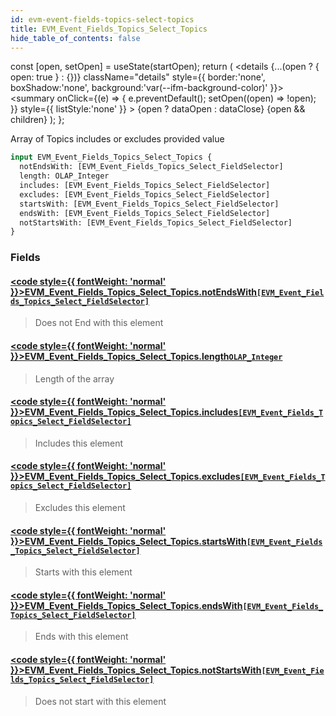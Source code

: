```yaml
---
id: evm-event-fields-topics-select-topics
title: EVM_Event_Fields_Topics_Select_Topics
hide_table_of_contents: false
---
```







  const [open, setOpen] = useState(startOpen);
  return (
    <details {...(open ? { open: true } : {})} className="details" style={{ border:'none', boxShadow:'none', background:'var(--ifm-background-color)' }}>
      <summary
        onClick={(e) => {
          e.preventDefault();
          setOpen((open) => !open);
        }}
        style={{ listStyle:'none' }}
      >
      {open ? dataOpen : dataClose}
      </summary>
      {open && children}
    </details>
  );
};




Array of Topics includes or excludes provided value


```graphql
input EVM_Event_Fields_Topics_Select_Topics {
  notEndsWith: [EVM_Event_Fields_Topics_Select_FieldSelector]
  length: OLAP_Integer
  includes: [EVM_Event_Fields_Topics_Select_FieldSelector]
  excludes: [EVM_Event_Fields_Topics_Select_FieldSelector]
  startsWith: [EVM_Event_Fields_Topics_Select_FieldSelector]
  endsWith: [EVM_Event_Fields_Topics_Select_FieldSelector]
  notStartsWith: [EVM_Event_Fields_Topics_Select_FieldSelector]
}
```




### Fields

#### [<code style={{ fontWeight: 'normal' }}>EVM_Event_Fields_Topics_Select_Topics.<b>notEndsWith</b></code>](#)<Bullet />[`[EVM_Event_Fields_Topics_Select_FieldSelector]`](/docs/graphql-reference/inputs/evm-event-fields-topics-select-field-selector) <Badge class="secondary" text="list"/> <Badge class="secondary" text="input"/>
> Does not End with this element
> 

#### [<code style={{ fontWeight: 'normal' }}>EVM_Event_Fields_Topics_Select_Topics.<b>length</b></code>](#)<Bullet />[`OLAP_Integer`](/docs/graphql-reference/inputs/olap-integer) <Badge class="secondary" text="input"/>
> Length of the array
> 

#### [<code style={{ fontWeight: 'normal' }}>EVM_Event_Fields_Topics_Select_Topics.<b>includes</b></code>](#)<Bullet />[`[EVM_Event_Fields_Topics_Select_FieldSelector]`](/docs/graphql-reference/inputs/evm-event-fields-topics-select-field-selector) <Badge class="secondary" text="list"/> <Badge class="secondary" text="input"/>
> Includes this element
> 

#### [<code style={{ fontWeight: 'normal' }}>EVM_Event_Fields_Topics_Select_Topics.<b>excludes</b></code>](#)<Bullet />[`[EVM_Event_Fields_Topics_Select_FieldSelector]`](/docs/graphql-reference/inputs/evm-event-fields-topics-select-field-selector) <Badge class="secondary" text="list"/> <Badge class="secondary" text="input"/>
> Excludes this element
> 

#### [<code style={{ fontWeight: 'normal' }}>EVM_Event_Fields_Topics_Select_Topics.<b>startsWith</b></code>](#)<Bullet />[`[EVM_Event_Fields_Topics_Select_FieldSelector]`](/docs/graphql-reference/inputs/evm-event-fields-topics-select-field-selector) <Badge class="secondary" text="list"/> <Badge class="secondary" text="input"/>
> Starts with this element
> 

#### [<code style={{ fontWeight: 'normal' }}>EVM_Event_Fields_Topics_Select_Topics.<b>endsWith</b></code>](#)<Bullet />[`[EVM_Event_Fields_Topics_Select_FieldSelector]`](/docs/graphql-reference/inputs/evm-event-fields-topics-select-field-selector) <Badge class="secondary" text="list"/> <Badge class="secondary" text="input"/>
> Ends with this element
> 

#### [<code style={{ fontWeight: 'normal' }}>EVM_Event_Fields_Topics_Select_Topics.<b>notStartsWith</b></code>](#)<Bullet />[`[EVM_Event_Fields_Topics_Select_FieldSelector]`](/docs/graphql-reference/inputs/evm-event-fields-topics-select-field-selector) <Badge class="secondary" text="list"/> <Badge class="secondary" text="input"/>
> Does not start with this element
> 



